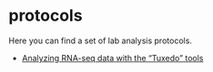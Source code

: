 protocols
=========

Here you can find a set of lab analysis protocols.

* [Analyzing RNA-seq data with the "Tuxedo" tools](protocols/tophat_cufflinks/)

